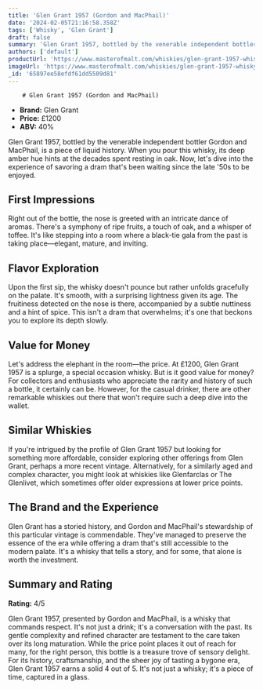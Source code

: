 ```yaml
---
title: 'Glen Grant 1957 (Gordon and MacPhail)'
date: '2024-02-05T21:16:58.358Z'
tags: ['Whisky', 'Glen Grant']
draft: false
summary: 'Glen Grant 1957, bottled by the venerable independent bottler Gordon and MacPhail, is a piece of liquid history. When you pour thi...'
authors: ['default']
productUrl: 'https://www.masterofmalt.com/whiskies/glen-grant-1957-whisky/'
imageUrl: 'https://www.masterofmalt.com/whiskies/glen-grant-1957-whisky.jpg'
_id: '65897ee58efdf61dd5509d81'
---
```


        # Glen Grant 1957 (Gordon and MacPhail)

- **Brand:** Glen Grant
- **Price:** £1200
- **ABV:** 40%

Glen Grant 1957, bottled by the venerable independent bottler Gordon and MacPhail, is a piece of liquid history. When you pour this whisky, its deep amber hue hints at the decades spent resting in oak. Now, let's dive into the experience of savoring a dram that's been waiting since the late '50s to be enjoyed.

## First Impressions

Right out of the bottle, the nose is greeted with an intricate dance of aromas. There's a symphony of ripe fruits, a touch of oak, and a whisper of toffee. It's like stepping into a room where a black-tie gala from the past is taking place—elegant, mature, and inviting.

## Flavor Exploration

Upon the first sip, the whisky doesn't pounce but rather unfolds gracefully on the palate. It's smooth, with a surprising lightness given its age. The fruitiness detected on the nose is there, accompanied by a subtle nuttiness and a hint of spice. This isn't a dram that overwhelms; it's one that beckons you to explore its depth slowly.

## Value for Money

Let's address the elephant in the room—the price. At £1200, Glen Grant 1957 is a splurge, a special occasion whisky. But is it good value for money? For collectors and enthusiasts who appreciate the rarity and history of such a bottle, it certainly can be. However, for the casual drinker, there are other remarkable whiskies out there that won't require such a deep dive into the wallet.

## Similar Whiskies

If you're intrigued by the profile of Glen Grant 1957 but looking for something more affordable, consider exploring other offerings from Glen Grant, perhaps a more recent vintage. Alternatively, for a similarly aged and complex character, you might look at whiskies like Glenfarclas or The Glenlivet, which sometimes offer older expressions at lower price points.

## The Brand and the Experience

Glen Grant has a storied history, and Gordon and MacPhail's stewardship of this particular vintage is commendable. They've managed to preserve the essence of the era while offering a dram that's still accessible to the modern palate. It's a whisky that tells a story, and for some, that alone is worth the investment.

## Summary and Rating

**Rating:** 4/5

Glen Grant 1957, presented by Gordon and MacPhail, is a whisky that commands respect. It's not just a drink; it's a conversation with the past. Its gentle complexity and refined character are testament to the care taken over its long maturation. While the price point places it out of reach for many, for the right person, this bottle is a treasure trove of sensory delight. For its history, craftsmanship, and the sheer joy of tasting a bygone era, Glen Grant 1957 earns a solid 4 out of 5. It's not just a whisky; it's a piece of time, captured in a glass.

